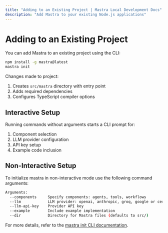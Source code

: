 ```yaml
---
title: "Adding to an Existing Project | Mastra Local Development Docs"
description: "Add Mastra to your existing Node.js applications"
---
```


# Adding to an Existing Project

You can add Mastra to an existing project using the CLI:

```bash npm2yarn copy
npm install -g mastra@latest 
mastra init
```

Changes made to project:
1. Creates `src/mastra` directory with entry point
2. Adds required dependencies
3. Configures TypeScript compiler options


## Interactive Setup

Running commands without arguments starts a CLI prompt for:

1. Component selection
2. LLM provider configuration
3. API key setup
4. Example code inclusion

## Non-Interactive Setup

To initialize mastra in non-interactive mode use the following command arguments:

```bash
Arguments:
  --components     Specify components: agents, tools, workflows
  --llm            LLM provider: openai, anthropic, groq, google or cerebras
  --llm-api-key    Provider API key
  --example        Include example implementation
  --dir            Directory for Mastra files (defaults to src/)
```

For more details, refer to the [mastra init CLI documentation](../../reference/cli/init).
